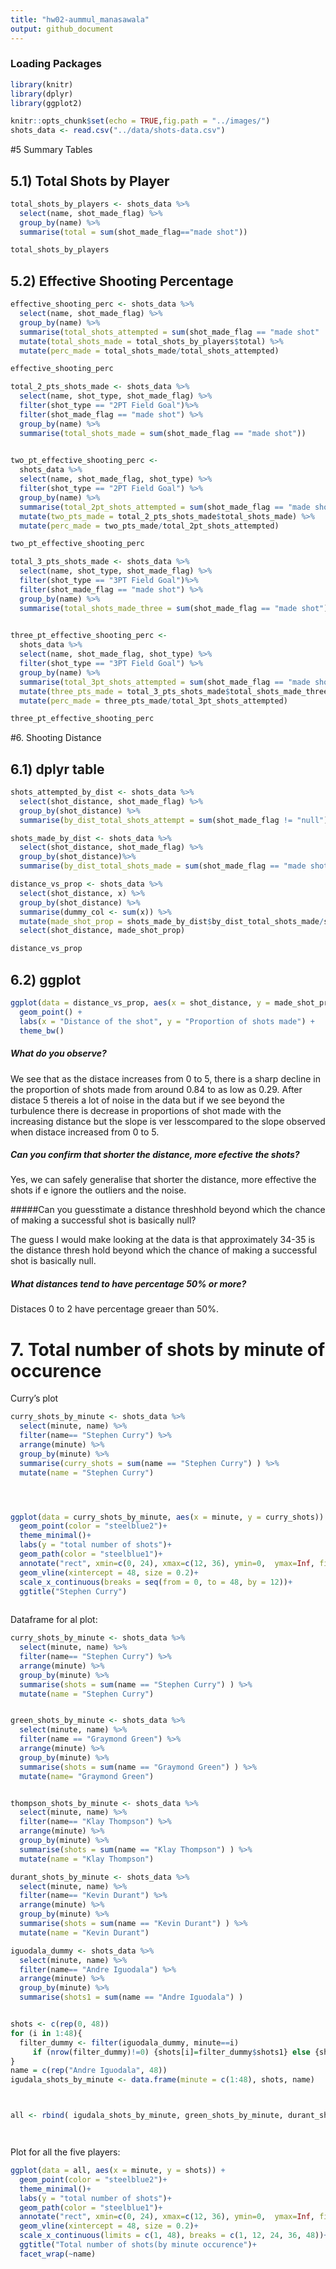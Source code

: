 ```yaml
---
title: "hw02-aummul_manasawala"
output: github_document
---
```

### Loading Packages
```r
library(knitr)
library(dplyr)
library(ggplot2)
```

```r
knitr::opts_chunk$set(echo = TRUE,fig.path = "../images/")
shots_data <- read.csv("../data/shots-data.csv")
```
#5 Summary Tables

## 5.1) Total Shots by Player
```r
total_shots_by_players <- shots_data %>% 
  select(name, shot_made_flag) %>%
  group_by(name) %>%
  summarise(total = sum(shot_made_flag=="made shot"))

total_shots_by_players
```

## 5.2) Effective Shooting Percentage
```r
effective_shooting_perc <- shots_data %>%
  select(name, shot_made_flag) %>%
  group_by(name) %>%
  summarise(total_shots_attempted = sum(shot_made_flag == "made shot" | shot_made_flag=="missed shot")) %>%
  mutate(total_shots_made = total_shots_by_players$total) %>%
  mutate(perc_made = total_shots_made/total_shots_attempted)

effective_shooting_perc
```


```r
total_2_pts_shots_made <- shots_data %>%
  select(name, shot_type, shot_made_flag) %>%
  filter(shot_type == "2PT Field Goal")%>%
  filter(shot_made_flag == "made shot") %>%
  group_by(name) %>%
  summarise(total_shots_made = sum(shot_made_flag == "made shot"))
  

two_pt_effective_shooting_perc <- 
  shots_data %>%
  select(name, shot_made_flag, shot_type) %>%
  filter(shot_type == "2PT Field Goal") %>%
  group_by(name) %>%
  summarise(total_2pt_shots_attempted = sum(shot_made_flag == "made shot" | shot_made_flag=="missed shot")) %>%
  mutate(two_pts_made = total_2_pts_shots_made$total_shots_made) %>%
  mutate(perc_made = two_pts_made/total_2pt_shots_attempted)

two_pt_effective_shooting_perc
```
 
  

```r
total_3_pts_shots_made <- shots_data %>%
  select(name, shot_type, shot_made_flag) %>%
  filter(shot_type == "3PT Field Goal")%>%
  filter(shot_made_flag == "made shot") %>%
  group_by(name) %>%
  summarise(total_shots_made_three = sum(shot_made_flag == "made shot"))
  

three_pt_effective_shooting_perc <- 
  shots_data %>%
  select(name, shot_made_flag, shot_type) %>%
  filter(shot_type == "3PT Field Goal") %>%
  group_by(name) %>%
  summarise(total_3pt_shots_attempted = sum(shot_made_flag == "made shot" | shot_made_flag=="missed shot")) %>%
  mutate(three_pts_made = total_3_pts_shots_made$total_shots_made_three) %>%
  mutate(perc_made = three_pts_made/total_3pt_shots_attempted)

three_pt_effective_shooting_perc
```
#6. Shooting Distance

## 6.1) dplyr table

```r

shots_attempted_by_dist <- shots_data %>%
  select(shot_distance, shot_made_flag) %>%
  group_by(shot_distance) %>%
  summarise(by_dist_total_shots_attempt = sum(shot_made_flag != "null"))

shots_made_by_dist <- shots_data %>%
  select(shot_distance, shot_made_flag) %>%
  group_by(shot_distance)%>%
  summarise(by_dist_total_shots_made = sum(shot_made_flag == "made shot"))

distance_vs_prop <- shots_data %>%
  select(shot_distance, x) %>%
  group_by(shot_distance) %>%
  summarise(dummy_col <- sum(x)) %>%
  mutate(made_shot_prop = shots_made_by_dist$by_dist_total_shots_made/shots_attempted_by_dist$by_dist_total_shots_attempt) %>%
  select(shot_distance, made_shot_prop)

distance_vs_prop
```


## 6.2) ggplot

```r
ggplot(data = distance_vs_prop, aes(x = shot_distance, y = made_shot_prop) ) +
  geom_point() +
  labs(x = "Distance of the shot", y = "Proportion of shots made") +
  theme_bw()
```

##### What do you observe?

We see that as the distace increases from 0 to 5, there is a sharp decline in the proportion of shots made from around 0.84 to as low as 0.29. After distace 5 thereis a lot of noise in the data but if we see beyond the turbulence there is decrease in proportions of shot made with the increasing distance but the  slope is ver lesscompared to the slope observed when distace increased from 0 to 5.


##### Can you confirm that shorter the distance, more efective the shots?

Yes, we can safely generalise that shorter the distance, more effective the shots if e ignore the outliers and the noise.



#####Can you guesstimate a distance threshhold beyond which the chance of making a successful shot is basically null?

The guess I would make looking at the data is that approximately 34-35 is the distance thresh hold beyond which the chance of making a successful shot is basically null.

##### What distances tend to have percentage 50% or more?

Distaces 0 to 2 have percentage greaer than 50%.


# 7. Total number of shots by minute of occurence

Curry's plot
```r
curry_shots_by_minute <- shots_data %>%
  select(minute, name) %>%
  filter(name== "Stephen Curry") %>%
  arrange(minute) %>%
  group_by(minute) %>%
  summarise(curry_shots = sum(name == "Stephen Curry") ) %>%
  mutate(name = "Stephen Curry")




ggplot(data = curry_shots_by_minute, aes(x = minute, y = curry_shots)) +
  geom_point(color = "steelblue2")+
  theme_minimal()+
  labs(y = "total number of shots")+
  geom_path(color = "steelblue1")+
  annotate("rect", xmin=c(0, 24), xmax=c(12, 36), ymin=0,  ymax=Inf, fill="grey 70", alpha=0.2)+
  geom_vline(xintercept = 48, size = 0.2)+
  scale_x_continuous(breaks = seq(from = 0, to = 48, by = 12))+
  ggtitle("Stephen Curry")
  

```
Dataframe for al plot:

```r
curry_shots_by_minute <- shots_data %>%
  select(minute, name) %>%
  filter(name== "Stephen Curry") %>%
  arrange(minute) %>%
  group_by(minute) %>%
  summarise(shots = sum(name == "Stephen Curry") ) %>%
  mutate(name = "Stephen Curry")


green_shots_by_minute <- shots_data %>%
  select(minute, name) %>%
  filter(name == "Graymond Green") %>%
  arrange(minute) %>%
  group_by(minute) %>%
  summarise(shots = sum(name == "Graymond Green") ) %>%
  mutate(name= "Graymond Green")


thompson_shots_by_minute <- shots_data %>%
  select(minute, name) %>%
  filter(name== "Klay Thompson") %>%
  arrange(minute) %>%
  group_by(minute) %>%
  summarise(shots = sum(name == "Klay Thompson") ) %>%
  mutate(name = "Klay Thompson")

durant_shots_by_minute <- shots_data %>%
  select(minute, name) %>%
  filter(name== "Kevin Durant") %>%
  arrange(minute) %>%
  group_by(minute) %>%
  summarise(shots = sum(name == "Kevin Durant") ) %>%
  mutate(name = "Kevin Durant")

iguodala_dummy <- shots_data %>%
  select(minute, name) %>%
  filter(name== "Andre Iguodala") %>%
  arrange(minute) %>%
  group_by(minute) %>%
  summarise(shots1 = sum(name == "Andre Iguodala") ) 


shots <- c(rep(0, 48))
for (i in 1:48){
  filter_dummy <- filter(iguodala_dummy, minute==i)
     if (nrow(filter_dummy)!=0) {shots[i]=filter_dummy$shots1} else {shots[i]=0}
}
name = c(rep("Andre Iguodala", 48))
igudala_shots_by_minute <- data.frame(minute = c(1:48), shots, name)



all <- rbind( igudala_shots_by_minute, green_shots_by_minute, durant_shots_by_minute, thompson_shots_by_minute, curry_shots_by_minute)




```

Plot for all the five players:

```r
ggplot(data = all, aes(x = minute, y = shots)) +
  geom_point(color = "steelblue2")+
  theme_minimal()+
  labs(y = "total number of shots")+
  geom_path(color = "steelblue1")+
  annotate("rect", xmin=c(0, 24), xmax=c(12, 36), ymin=0,  ymax=Inf, fill="grey 70", alpha=0.2)+
  geom_vline(xintercept = 48, size = 0.2)+
  scale_x_continuous(limits = c(1, 48), breaks = c(1, 12, 24, 36, 48))+
  ggtitle("Total number of shots(by minute occurence")+
  facet_wrap(~name)
```




